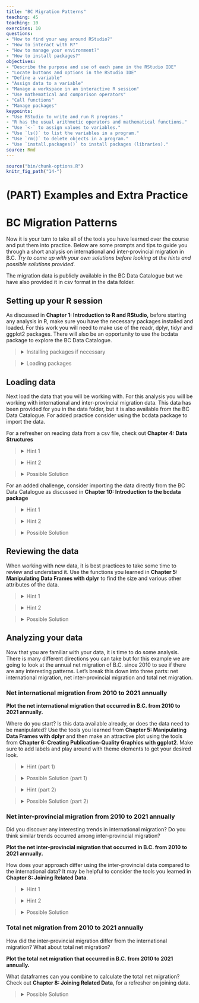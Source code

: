 ```yaml
---
title: "BC Migration Patterns"
teaching: 45
teaching: 10
exercises: 10
questions:
- "How to find your way around RStudio?"
- "How to interact with R?"
- "How to manage your environment?"
- "How to install packages?"
objectives:
- "Describe the purpose and use of each pane in the RStudio IDE"
- "Locate buttons and options in the RStudio IDE"
- "Define a variable"
- "Assign data to a variable"
- "Manage a workspace in an interactive R session"
- "Use mathematical and comparison operators"
- "Call functions"
- "Manage packages"
keypoints:
- "Use RStudio to write and run R programs."
- "R has the usual arithmetic operators and mathematical functions."
- "Use `<-` to assign values to variables."
- "Use `ls()` to list the variables in a program."
- "Use `rm()` to delete objects in a program."
- "Use `install.packages()` to install packages (libraries)."
source: Rmd
---
```



```r
source("bin/chunk-options.R")
knitr_fig_path("14-")
```

# (PART) Examples and Extra Practice {-}

# BC Migration Patterns {-}

Now it is your turn to take all of the tools you have learned over the course and put them into practice.
Below are some prompts and tips to guide you through a short analysis on international and inter-provincial migration in B.C.
*Try to come up with your own solutions before looking at the hints and possible solutions provided*.

The migration data is publicly available in the BC Data Catalogue but we have also provided it in csv format in the data folder.

## Setting up your R session

As discussed in **Chapter 1: Introduction to R and RStudio,** before starting any analysis in R, make sure you have the necessary packages installed and loaded.
For this work you will need to make use of the readr, dplyr, tidyr and ggplot2 packages.
There will also be an opportunity to use the bcdata package to explore the BC Data Catalogue.

> <details>
> <summary>
> Installing packages if necessary
> </summary>
> ```{r, eval = FALSE}
> install.packages("readr")
> install.packages("dplyr")
> install.packages("tidyr")
> install.packages("ggplot2")
> install.packages("bcdata")
> ```
> </details>

> <details>
> <summary>
> Loading packages
> </summary>
> ```{r, message = FALSE}
> library(readr)
> library(dplyr)
> library(tidyr)
> library(ggplot2)
> library(bcdata)
> ```
> </details>

## Loading data

Next load the data that you will be working with.
For this analysis you will be working with international and inter-provincial migration data.
This data has been provided for you in the data folder, but it is also available from the BC Data Catalogue.
For added practice consider using the bcdata package to import the data.

For a refresher on reading data from a csv file, check out **Chapter 4: Data Structures**

> <details>
> <summary>
> Hint 1
> </summary>
> Use the read_csv function
> </details>

> <details>
> <summary>
> Hint 2
> </summary>
> Review the help pages if needed
> ```{r, message = FALSE, eval = FALSE}
> ?read_csv
> ```
> </details>

> <details>
> <summary>
> Possible Solution
> </summary>
> ```{r, message = FALSE}
> international <- read_csv(file = "data/international_migration.csv")
> interprovincial <- read_csv(file = "data/interprovincial_migration.csv")
> ```
> </details>

For an added challenge, consider importing the data directly from the BC Data Catalogue as discussed in **Chapter 10: Introduction to the bcdata package**

> <details>
> <summary>
> Hint 1
> </summary>
> Use the bcdc_search function to search the data catalogue for records relating to migration
> ```{r, message = FALSE, eval = FALSE}
> bcdc_search("migration")
> ```
> </details>

> <details>
> <summary>
> Hint 2
> </summary>
> The first title from the resulting search Inter-provincial and International migration (csv) sounds correct.
> Use the record ID to find the IDs for the desired data sets (or resources).
> ```{r, message = FALSE}
> migration_resources <- bcdc_tidy_resources('56610cfc-02ba-41a7-92ef-d9609ef507f1')
> migration_resources %>% select(name, id)
> ```
> </details>

> <details>
> <summary>
> Possible Solution
> </summary>
> Import the first two resources, interprovincial_migration and international_migration.
> ```{r, message = FALSE}
> international <- bcdc_get_data(record = "56610cfc-02ba-41a7-92ef-d9609ef507f1",
>                          resource = "c99d63f6-5ec4-4ac0-9c07-c0352f2f1928")
>                          
> interprovincial <- bcdc_get_data(record = "56610cfc-02ba-41a7-92ef-d9609ef507f1",
>                      resource = "95579825-bfa2-4cab-90fa-196e0ecc8626")
> ```
> </details>

## Reviewing the data

When working with new data, it is best practices to take some time to review and understand it.
Use the functions you learned in **Chapter 5: Manipulating Data Frames with dplyr** to find the size and various other attributes of the data.

> <details>
> <summary>
> Hint 1
> </summary>
> -   What are the columns in the international migration data, how are they related?
> -   What are the columns in the inter-provincial migration data, how are they related?
> -   How does the structure of the inter-provincial data differ from the international data?
> -   What is the frequency of the data (Annual, Quarterly, Monthly, etc.)?
> -   Is there anything else worth noting?
> </details>

> <details>
> <summary>
> Hint 2
> </summary>
> Consider using some of the following functions: `summary()`, `str()`, `dim()`, `nrow()`, `names()`, `head()`
> </details>

> <details>
> <summary>
> Possible Solution
> </summary>
> **International migration data:**
>
> -   The international migration data has 204 rows and 8 columns.
> -   The data is recorded quarterly from 1971 to 2022.
> -   The column names are Year, Quarter, Immigrants, Emigrants, Net_non_permanent_residents, Net_temporary_emigrants, Returning_emigrants, Net_migration.
> -   The column Net_migration can be calculated from the other columns as: `Net_migration = Immigrants - Emigrants + Net_non_permanent_residents - Net_temporary_emigrants + Returning_emigrants`
> -   This dataframe only contains values for B.C.
>
>
> **Inter-provincial migration data:**
>
> -   The inter-provincial migration data has 2,572 rows and 17 observations.
> -   The data is also recorded quarterly from 1971 to 2022.
> -   The column names are Year, Quarter, Origin, Acronyms of the 10 provinces and 3 territories, Total.
> -   This data is set up in a crosstab structure where, for example, a value in a row with Origin = "B.C." in the column "N.L." represents the number of people that migrated from B.C. to N.L. in that year and quarter.
> -   The Total column is equal to the sum of all of the provincial/territorial columns and represents the total number of people that migrated "OUT" of the province/territory listed in the Origin column for that year and quarter.
> -   This dataframe contains all of the inter-provincial migration across Canada.
> </details>

## Analyzing your data

Now that you are familiar with your data, it is time to do some analysis.
There is many different directions you can take but for this example we are going to look at the annual net migration of B.C.
since 2010 to see if there are any interesting patterns.
Let's break this down into three parts: net international migration, net inter-provincial migration and total net migration.

### Net international migration from 2010 to 2021 annually

**Plot the net international migration that occurred in B.C. from 2010 to 2021 annually.**

Where do you start?
Is this data available already, or does the data need to be manipulated?
Use the tools you learned from **Chapter 5: Manipulating Data Frames with dplyr** and then make an attractive plot using the tools from **Chapter 6: Creating Publication-Quality Graphics with ggplot2**.
Make sure to add labels and play around with theme elements to get your desired look.

> <details>
> <summary>
> Hint (part 1)
> </summary>
> You will need to manipulate the data before plotting.
> Consider the which years are to be plotted and the frequency.
> Consider what column/columns contain the most relevant data.
> </details>

> <details>
> <summary>
> Possible Solution (part 1)
> </summary>
> Filter the data for the correct years to be included (greater than or equal to 2010 but less than 2022).
> To get the annual amount, group by year and sum Net_migration.
>
> ```{r, message = FALSE}
> plot_data_net_international <- international %>%
>   filter(Year >= 2010, Year < 2022) %>%
>   group_by(Year) %>%
>   summarize(Net_international = sum(Net_migration))
> ```
> </details>

> <details>
> <summary>
> Hint (part 2)
> </summary>
> Start with a basic plot.
> What is the mapping?
> What geom would work best?
> ```{r, message = FALSE, eval = FALSE}
> ggplot(data = plot_data_net_international, mapping = aes(x = ??, y = ??)) +
> geom_??
> ```
> </details>

> <details>
> <summary>
> Possible Solution (part 2)
> </summary>
> Here is a possible plot.
> Try to make your plot even more polished/customized.
> ```{r, message = FALSE}
> ggplot(plot_data_net_international, aes(x = Year, y = Net_international)) +
>   geom_line() +
>   geom_point(color = "blue") +
>   labs(title = "Net international migration in B.C.",
>        subtitle = "Annually from 2010 to 2021",
>        y = "") +
>   theme_light() +
>   theme()
> ```
> </details>

### Net inter-provincial migration from 2010 to 2021 annually

Did you discover any interesting trends in international migration?
Do you think similar trends occurred among inter-provincial migration?

**Plot the net inter-provincial migration that occurred in B.C. from 2010 to 2021 annually.**

How does your approach differ using the inter-provincial data compared to the international data?
It may be helpful to consider the tools you learned in **Chapter 8: Joining Related Data**.

> <details>
> <summary>
> Hint 1
> </summary>
> Net inter-provincial migration is not provided in the inter-provincial data so you will need to calculate it.
> Consider how you would manipulate the data to get the total "IN" migration to B.C., then consider how you would get the total "OUT" migration from B.C.
> </details>

> <details>
> <summary>
> Hint 2
> </summary>
> The column B.C. in the data represents all of the migration "IN" to B.C.
> The Total column represents the total amount of "OUT" for the province/territory listed in the Origin column.
> </details>

> <details>
> <summary>
> Possible Solution
> </summary>
> Calculate the annual "IN" migration with the following:
> ```{r, message = FALSE}
> in_prov <- interprovincial %>%
>   filter(Year >= 2010, Year < 2022) %>%
>   group_by(Year) %>%
>   summarize(In_provincial = sum(B.C.))
> ```
> Calculate the annual "OUT" migration with the following:
> ```{r, message = FALSE}
> out_prov <- interprovincial %>%
>   filter(Year >= 2010, Year < 2022) %>%
>   filter(Origin == "B.C.") %>%
>   group_by(Year)  %>%
>   summarize(Out_provincial = sum(Total))
> ```
> Join the two dataframes to calculate the "NET" migration.
> ```{r, message = FALSE}
> plot_data_net_interprovincial <- in_prov %>%
>   left_join(out_prov, by = c("Year")) %>%
>   mutate(Net_provincial = In_provincial - Out_provincial)
> ```
> Create a plot.
> ```{r, message = FALSE}
> ggplot(plot_data_net_interprovincial, aes(x = Year, y = Net_provincial)) +
>   geom_line() +
>   geom_point(color = "blue") +
>   labs(title = "Net interprovincial migration in B.C.",
>        subtitle = "Annually from 2010 to 2021",
>        y = "") +
>   theme_light() +
>   theme()
> ```
> </details>

### Total net migration from 2010 to 2021 annually

How did the inter-provincial migration differ from the international migration?
What about total net migration?

**Plot the total net migration that occurred in B.C. from 2010 to 2021 annually.**

What dataframes can you combine to calculate the total net migration?
Check out **Chapter 8: Joining Related Data**, for a refresher on joining data.

> <details>
> <summary>
> Possible Solution
> </summary>
> Combine the two plot_data dataframes that you created in the previous steps.
> Join by year.
> Then, calculate the total net migration by summing the international and inter-provincial.
> ```{r, message = FALSE}
> plot_data_total_net_migration <- plot_data_net_international %>%
>   left_join(plot_data_net_interprovincial, by = c("Year")) %>%
>   mutate(Net_migration = Net_international + Net_provincial)
> ```
> Create a plot.
> ```{r, message = FALSE}
>  ggplot(plot_data_total_net_migration, aes(x = Year, y = Net_migration)) +
>    geom_line() +
>    geom_point(color = "blue") +
>    labs(title = "Total net migration in B.C.",
>         subtitle = "Annually from 2010 to 2021",
>         y = "") +
>    theme_light() +
>    theme()
> ```
> </details>

<!-- ** stop here ** -->

<!-- Below contains some additional examples but is incomplete and un-formatted. -->

<!-- On average, does provincial/international migration vary depending on the time of year. -->

<!-- Is there a quarter that has more international migration, more provincial migration, more out/in, etc.  -->

<!-- Note: international IN = Immigrants + Net non-permanent Residents + Returning emigrants -->

<!--       international OUT = Emigrants + Net temporary emigrants -->

<!-- ```{r} -->

<!--  mig2 <- mig %>%  -->

<!--   mutate(in_inter = Immigrants + Net_non_permanent_residents + Returning_emigrants, -->

<!--          out_inter = Emigrants + Net_temporary_emigrants) -->

<!-- mig2 %>% -->

<!--   group_by(Quarter) %>% -->

<!--   summarize(avg_out_prov = mean(out_prov), -->

<!--             avg_out_inter = mean(out_inter), -->

<!--             avg_in_prov = mean(in_prov), -->

<!--             avg_in_inter = mean(in_inter), -->

<!--             avg_net_mig = mean(total_net)) -->

<!-- ## Q2, Q3 (Apr-Sep) more people coming and going -->

<!-- ## Q1, Q4 (Oct-March) lower time for migration in the year -->

<!-- ## Does not differ much whether provincial, international, in or out -->

<!-- ``` -->

<!-- plot over the years to see if the trends align with the averages; make separate charts for in/out, prov/international -->

<!-- ```{r} -->

<!-- ## have to prep data for ploting -->

<!-- plot_data_1 <- mig2 %>% -->

<!--   select(Year, Quarter, out_prov, out_inter, in_prov, in_inter, total_net) %>% -->

<!--   pivot_longer(-c(Year, Quarter), names_to = "mig_type", values_to = "values") %>% -->

<!--   mutate(Quarter = factor(Quarter, levels = c(1, 2 ,3, 4))) -->

<!-- ggplot(data = plot_data_1, mapping = aes(x = Year, y = values)) + -->

<!--   geom_line(aes(color = Quarter)) +  -->

<!--   facet_wrap(facets = vars(mig_type)) -->

<!-- ``` -->

<!-- plot data from last 5 years -->

<!-- ```{r} -->

<!-- ggplot(data = plot_data_1 %>% filter(Year >= 2018), mapping = aes(x = Year, y = values)) + -->

<!--   geom_line(aes(color = Quarter)) +  -->

<!--   facet_wrap(facets = vars(mig_type)) -->

<!-- ## due to timing of pandemic, Q2/Q3 which normally have the most migration, had the least international in migration in 2020 -->

<!-- ## so far in 2022, there has been a big recovery in international in - surpassing pre-pandemic numbers, similar increases seen in prov mig (in & out) -->

<!-- ``` -->

<!-- what regions most impacted by pandemic with regards to prov migration -->

<!-- (Atlantic Provinces = N.L., P.E.I., N.S., N.B.; -->

<!--  Central Canada = Que., Ont.; -->

<!--  Prairie Provinces = Man., Sask., Alta.; -->

<!--  West Coast = B.C.; -->

<!--  Northern Territories = Y.T., N.W.T., Nvt.) -->

<!-- ```{r, interprov-all} -->

<!-- ## find the net provincial migration for all provinces -->

<!-- net_prov <- interprov %>% -->

<!--   rename(Out = Total) %>% -->

<!--   pivot_longer(-c(Year, Quarter, Origin, Out), names_to = "Destination", values_to = "n") %>% -->

<!--   group_by(Year, Quarter, Destination) %>% -->

<!--   mutate("In" = sum(n)) %>% -->

<!--   filter(Origin == Destination) %>% -->

<!--   mutate(Net = In - Out) %>% -->

<!--   ## note province and destination are now equal, only need to retain one,  -->

<!--   ## remember to ungroup -->

<!--   ungroup() %>% -->

<!--   select(Year, Quarter, Province = Origin, Out, In, Net) -->

<!-- net_regions <- net_prov %>% -->

<!--   mutate(Region = case_when(Province %in% c("N.L.", "P.E.I.", "N.S.", "N.B.") ~ "Atlantic Provinces", -->

<!--                             Province %in% c("Que.", "Ont.") ~ "Central Canada", -->

<!--                             Province %in% c("Man.", "Sask.", "Alta.") ~ "Prairie Provinces", -->

<!--                             Province == "B.C." ~ "West Coast", -->

<!--                             Province %in% c("Y.T.", "N.W.T.", "Nvt.") ~ "Northern Territories")) %>% -->

<!--   group_by(Year, Quarter, Region) %>% -->

<!--   summarize(In = sum(In), -->

<!--             Out = sum(Out), -->

<!--             Net = sum(Net)) -->

<!-- net_reg_annual <- net_regions %>% -->

<!--   group_by(Year, Region) %>% -->

<!--   summarize(In = sum(In), -->

<!--             Out = sum(Out), -->

<!--             Net = sum(Net)) -->

<!-- ``` -->

<!-- plot -->

<!-- ```{r} -->

<!-- ## filter 2010-2021 -->

<!-- ggplot(net_reg_annual %>% filter(Year >= 2010, Year < 2022), aes(x = Year, y = Net)) + -->

<!--   geom_line(aes(color = Region)) + -->

<!--   geom_point() -->

<!-- ## Atlantic provinces/BC saw a increases in net mig 2020=2021 -->

<!-- ## Central Canada saw a big decrease in net mig 2020-2021 -->

<!-- ``` -->

<!-- What regions were BC-ians coming, going to, did the main origin, destination change over the pandemic? -->

<!-- ```{r} -->

<!-- ## -->

<!-- main_orig <- interprov %>% -->

<!--   filter(Year >= 2012) %>% -->

<!--   select(Year, Quarter, Origin, B.C.) %>% -->

<!--   group_by(Year, Origin) %>% -->

<!--   summarize(values = sum(B.C.)) %>% -->

<!--   mutate(max = max(values)) %>% -->

<!--   filter(values == max) -->

<!-- #Main destination province over last 10 years -->

<!-- main_dest <- interprov %>% -->

<!--   filter(Origin == "B.C.", Year >= 2012) %>% -->

<!--   group_by(Year, Origin) %>% -->

<!--   summarize_all(sum) %>% -->

<!--   pivot_longer(-c(Year, Quarter, Origin, Total), names_to = "province", values_to = "values") %>% -->

<!--   mutate(max = max(values)) %>% -->

<!--   filter(values == max) -->

<!-- ## least origin, least destination -->

<!-- ``` -->
